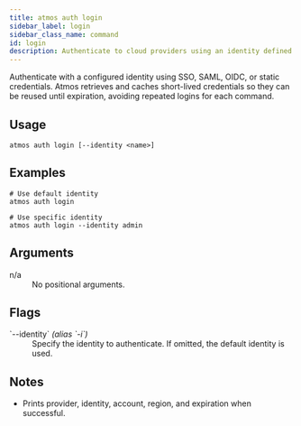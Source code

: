 ```yaml
---
title: atmos auth login
sidebar_label: login
sidebar_class_name: command
id: login
description: Authenticate to cloud providers using an identity defined in atmos.yaml.
---
```


<Intro>
Authenticate with a configured identity using SSO, SAML, OIDC, or static credentials. Atmos retrieves and caches short-lived credentials so they can be reused until expiration, avoiding repeated logins for each command.
</Intro>

<Screengrab title="atmos auth login --help" slug="atmos-auth-login--help" />

## Usage

```shell
atmos auth login [--identity <name>]
```

## Examples

```shell
# Use default identity
atmos auth login

# Use specific identity
atmos auth login --identity admin
```

## Arguments

<dl>
  <dt>n/a</dt>
  <dd>No positional arguments.</dd>
</dl>

## Flags

<dl>
  <dt>`--identity` <em>(alias `-i`)</em></dt>
  <dd>Specify the identity to authenticate. If omitted, the default identity is used.</dd>
</dl>

## Notes

- Prints provider, identity, account, region, and expiration when successful.
